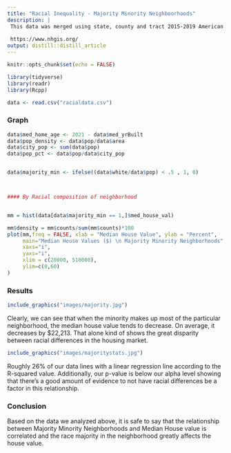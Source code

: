```yaml
---
title: "Racial Inequality - Majority Minority Neighboorhoods"
description: |
 This data was merged using state, county and tract 2015-2019 American Community Survey from IPUMS NHGIS
 
 https://www.nhgis.org/
output: distill::distill_article
---
```


```r
knitr::opts_chunk$set(echo = FALSE)

library(tidyverse)
library(readr)
library(Rcpp)

data <- read.csv("racialdata.csv")


```


### Graph

```r
data$med_home_age <- 2021 - data$med_yrBuilt 
data$pop_density <- data$pop/data$area
data$city_pop <- sum(data$pop)
data$pop_pct <- data$pop/data$city_pop


data$majority_min <- ifelse((data$white/data$pop) < .5 , 1, 0)



#### By Racial composition of neighborhood



```


```r
mm = hist(data[data$majority_min == 1,]$med_house_val)

```


```r
mm$density = mm$counts/sum(mm$counts)*100
plot(mm,freq = FALSE, xlab = "Median House Value", ylab = "Percent",
     main="Median House Values ($) \n Majority Minority Neighborhoods", 
     xaxs="i", 
     yaxs="i",
     xlim = c(20000, 510000),
     ylim=c(0,60)
)
```


### Results

```r
include_graphics("images/majority.jpg")
```

Clearly, we can see that when the minority makes up most of the particular neighborhood, the median house value tends to decrease. On average, it decreases by $22,213. That alone kind of shows the great disparity between racial differences in the housing market.

```r
include_graphics("images/majoritystats.jpg")
```

Roughly 26% of our data lines with a linear regression line according to the R-squared value. Additionally, our p-value is below our alpha level showing that there's a good amount of evidence to not have racial differences be a factor in this relationship.


### Conclusion

Based on the data we analyzed above, it is safe to say that the relationship between Majority Minority Neighborhoods and Median House value is correlated and the race majority in the neighborhood greatly affects the house value.
